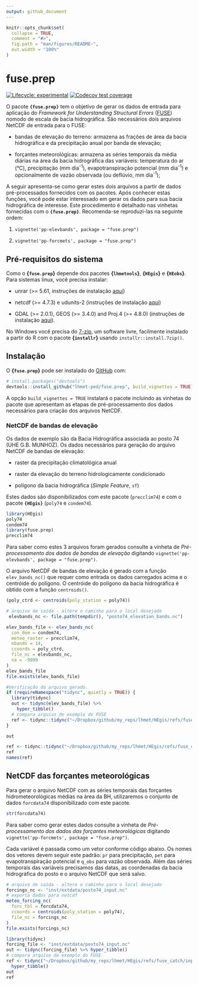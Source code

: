 ```yaml
---
output: github_document
---
```


<!-- README.md is generated from README.Rmd. Please edit that file -->

```r
knitr::opts_chunk$set(
  collapse = TRUE,
  comment = "#>",
  fig.path = "man/figures/README-",
  out.width = "100%"
)
```

# fuse.prep

<!-- badges: start -->
[![Lifecycle: experimental](https://img.shields.io/badge/lifecycle-experimental-orange.svg)](https://www.tidyverse.org/lifecycle/#experimental)
[![Codecov test coverage](https://codecov.io/gh/lhmet-ped/fuse.prep/branch/master/graph/badge.svg)](https://codecov.io/gh/lhmet-ped/fuse.prep?branch=master)
<!-- badges: end -->

O pacote **`{fuse.prep}`** tem o objetivo de gerar os dados de entrada para aplicação do
*Framework for Understanding Structural Errors* 
([FUSE](https://naddor.github.io/fuse/))  nomodo de escala de bacia hidrográfica.
São necessários dois arquivos NetCDF de entrada para o FUSE:

- bandas de elevação do terreno: armazena as frações de área da bacia hidrográfica e da precipitação anual por banda de elevação;

- forçantes meteorológicas: armazena as séries temporais da média diárias na área da bacia hidrográfica das variáveis: temperatura do ar (°C), precipitação (mm dia^-1^), evapotranspiração potencial (mm dia^-1^) e opcionalmente de vazão observada (ou deflúvio, mm dia^-1^);

A seguir apresenta-se como gerar estes dois arquivos a partir de dados pré-processados fornecidos com os pacotes. Após conhecer estas funções, você pode estar interessado em gerar os dados para sua bacia hidrográfica de interesse. Este procedimento é detalhado nas vinhetas fornecidas com o **`{fuse.prep}`**. Recomenda-se reproduzi-las na seguinte ordem:

1. `vignette('pp-elevbands', package = "fuse.prep")`

2. `vignette('pp-forcmets', package = "fuse.prep")`


## Pré-requisitos do sistema

Como o **{`fuse.prep`}** depende dos pacotes **{`lhmetools`}**, **{`HEgis`}** e **{`HEobs`}**. Para sistemas linux, você precisa instalar: 

- unrar (>= 5.61, instruções de instalação [aqui](https://github.com/lhmet/lhmetools/#system-requirements))

- netcdf (>= 4.7.3) e udunits-2 (instruções de instalação [aqui](https://github.com/ropensci/tidync#ubuntudebian))

- GDAL (>= 2.0.1), GEOS (>= 3.4.0) and Proj.4 (>= 4.8.0) (instruções de instalação [aqui](https://github.com/r-spatial/sf/blob/master/README.md#linux)). 

No Windows você precisa do [7-zip](https://www.7-zip.org/), um software livre, facilmente instalado a partir do R com o pacote **{`installr`}** usando `installr::install.7zip()`.

## Instalação

O **{`fuse.prep`}** pode ser instalado do [GitHub](https://github.com/) com:

``` r
# install.packages("devtools")
devtools::install_github("lhmet-ped/fuse.prep", build_vignettes = TRUE)
```

A opção `build_vignettes = TRUE` instalará o pacote incluindo as vinhetas do pacote
que apresentam as etapas de pré-processamento dos dados necessários para criação
dos arquivos NetCDF. 

### NetCDF de bandas de elevação 

Os dados de exemplo são da Bacia Hidrográfica associada ao posto 74 (UHE G.B. MUNHOZ). 
Os dados necessários para geração do arquivo NetCDF de bandas de elevação: 

- raster da precipitação climatológica anual 

- raster da elevação do terreno hidrologicamente condicionado

- polígono da bacia hidrográfica (*Simple Feature*, `sf`)

Estes dados são disponibilizados com este pacote (`precclim74`) e com o pacote
**`{HEgis}`** (`poly74` e `condem74`).


```r
library(HEgis)
poly74
condem74
library(fuse.prep)
precclim74
```

Para saber como estes 3 arquivos foram gerados consulte a vinheta de *Pré-processamento dos dados de bandas de elevação* digitando `vignette('pp-elevbands', package = "fuse.prep")`.

O arquivo NetCDF de bandas de elevação é gerado com a função `elev_bands_nc()`
que requer como entrada os dados carregados acima e o centróide do polígono. O centróide do polígono da bacia hidrográfica é obtido com a função `centroids()`.


```r
(poly_ctrd <- centroids(poly_station = poly74))
```

```r
# arquivo de saída - altere o caminho para o local desejado
 elevbands_nc <- file.path(tempdir(), "posto74_elevation_bands.nc")

elev_bands_file <- elev_bands_nc(
  con_dem = condem74, 
  meteo_raster = precclim74, 
  nbands = 14,
  ccoords = poly_ctrd,
  file_nc = elevbands_nc,
  na = -9999
)
elev_bands_file
file.exists(elev_bands_file)
```

```r
#Verificação do arquivo gerado.
if (requireNamespace("tidync", quietly = TRUE)) {
  library(tidync)
  out <- tidync(elev_bands_file) %>% 
    hyper_tibble()
  # compara arquivo de exemplo do FUSE
  ref <- tidync::tidync("~/Dropbox/github/my_reps/lhmet/HEgis/refs/fuse_catch/input/us_09066300_elev_bands.nc") %>% tidync::hyper_tibble()
}

out
```

```r
ref <- tidync::tidync("~/Dropbox/github/my_reps/lhmet/HEgis/refs/fuse_catch/input/us_09066300_input.nc") %>% tidync::hyper_tibble()
ref
names(ref)
```


## NetCDF das forçantes meteorológicas

Para gerar o arquivo NetCDF com as séries temporais das forçantes hidrometeorológicas médias na área da BH, utilizaremos o conjunto de dados `forcdata74` disponibilizado com este pacote. 

```r
str(forcdata74)
```

Para saber como gerar estes dados consulte a vinheta de *Pré-processamento dos dados das forçantes meteorológicas* digitando `vignette('pp-forcmets', package = "fuse.prep")`.

Cada variável é passada como um vetor conforme código abaixo. Os nomes dos vetores devem seguir este padrão: `pr` para precipitação, `pet` para evapotranspiração potencial e `q_obs` para vazão observada. Além das séries temporais das variáveis precisamos das datas, as coordenadas da bacia hidrográfica do posto e o arquivo NetCDF que será salvo.

```r
# arquivo de saída - altere o caminho para o local desejado
forcings_nc <- "inst/extdata/posto74_input.nc"
# exporta dados para netcdf
meteo_forcing_nc(
  forc_tbl = forcdata74,
  ccoords = centroids(poly_station = poly74),
  file_nc = forcings_nc 
)
file.exists(forcings_nc)
```

```r
library(tidync)
forcing_file <- "inst/extdata/posto74_input.nc"
out <- tidync(forcing_file) %>% hyper_tibble()
# compara arquivo de exemplo do FUSE
ref <- tidync("~/Dropbox/github/my_reps/lhmet/HEgis/refs/fuse_catch/input/us_09066300_input.nc") %>% 
  hyper_tibble()
out
ref
```


